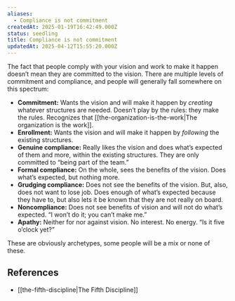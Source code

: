 ```yaml
---
aliases:
  - Compliance is not commitment
createdAt: 2025-01-19T16:42:49.000Z
status: seedling
title: Compliance is not commitment
updatedAt: 2025-04-12T15:55:20.000Z
---
```

The fact that people comply with your vision and work to make it happen doesn’t mean they are committed to the vision. There are multiple levels of commitment and compliance, and people will generally fall somewhere on this spectrum:

- **Commitment:** Wants the vision and will make it happen by _creating_ whatever structures are needed. Doesn’t play by the rules: they make the rules. Recognizes that [[the-organization-is-the-work|The organization is the work]].
- **Enrollment:** Wants the vision and will make it happen by _following_ the existing structures.
- **Genuine compliance:** Really likes the vision and does what’s expected of them and more, within the existing structures. They are only committed to “being part of the team.”
- **Formal compliance:** On the whole, sees the benefits of the vision. Does what’s expected, but nothing more.
- **Grudging compliance:** Does not see the benefits of the vision. But, also, does not want to lose job. Does enough of what’s expected because they have to, but also lets it be known that they are not really on board.
- **Noncompliance:** Does not see benefits of vision and will not do what’s expected. “I won’t do it; you can’t make me.”
- **Apathy:** Neither for nor against vision. No interest. No energy. “Is it five o’clock yet?”

These are obviously archetypes, some people will be a mix or none of these.

## References

- [[the-fifth-discipline|The Fifth Discipline]]
